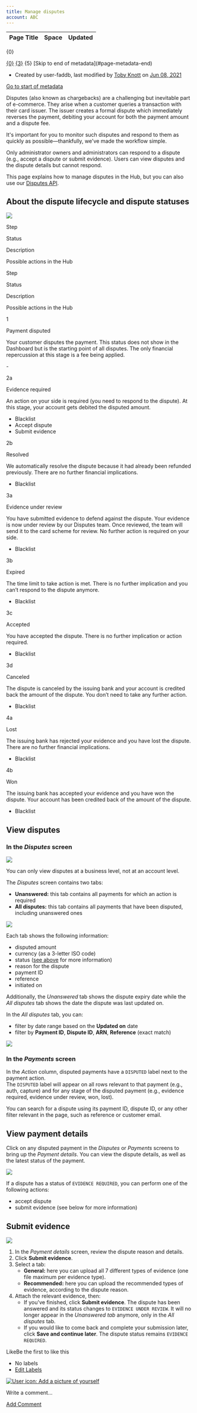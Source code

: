 ```yaml
---
title: Manage disputes
account: ABC
---
```


<table class="aui"> <thead> <tr class="header"> <th class="search-result-title">Page Title</th> <th class="search-result-space">Space</th> <th class="search-result-date">Updated</th> </tr> </thead> </table> <p class="search-result-count">{0}</p> <tr class="search-result"> <td class="search-result-title"><a href="{1}" class="content-type-{2}"><span>{0}</span></a></td> <td class="search-result-space"><a class="space" href="/display/{4}/" title="{3}">{3}</a></td> <td class="search-result-date"><span class="date" title="{6}">{5}</span></td> </tr> [Skip to end of metadata](#page-metadata-end)

*   Created by user-faddb, last modified by [Toby Knott](    /display/~toby.knott
    ) on [Jun 08, 2021](/pages/diffpagesbyversion.action?pageId=2785652&selectedPageVersions=8&selectedPageVersions=9 "Show changes")

[Go to start of metadata](#page-metadata-start)

Disputes (also known as chargebacks) are a challenging but inevitable part of e-commerce. They arise when a customer queries a transaction with their card issuer. The issuer creates a formal dispute which immediately reverses the payment, debiting your account for both the payment amount and a dispute fee.

It's important for you to monitor such disputes and respond to them as quickly as possible—thankfully, we've made the workflow simple.

Only administrator owners and administrators can respond to a dispute (e.g., accept a dispute or submit evidence). Users can view disputes and the dispute details but cannot respond.

This page explains how to manage disputes in the Hub, but you can also use our [Disputes API](/display/DOCS/Disputes+API).

About the dispute lifecycle and dispute statuses 
-------------------------------------------------

![](/download/attachments/2785652/Disputes%20flow.png?version=4&modificationDate=1621854546807&api=v2)

  

Step

Status

Description

Possible actions in the Hub

Step

Status

Description

Possible actions in the Hub

1

Payment disputed

Your customer disputes the payment. This status does not show in the Dashboard but is the starting point of all disputes. The only financial repercussion at this stage is a fee being applied.

\-

2a

Evidence required

An action on your side is required (you need to respond to the dispute). At this stage, your account gets debited the disputed amount.

*   Blacklist
*   Accept dispute
*   Submit evidence

2b

Resolved

We automatically resolve the dispute because it had already been refunded previously. There are no further financial implications.

*   Blacklist

3a

Evidence under review

You have submitted evidence to defend against the dispute. Your evidence is now under review by our Disputes team. Once reviewed, the team will send it to the card scheme for review. No further action is required on your side.

*   Blacklist

3b

Expired

The time limit to take action is met. There is no further implication and you can’t respond to the dispute anymore.

*   Blacklist

3c

Accepted

You have accepted the dispute. There is no further implication or action required.

*   Blacklist

3d

Canceled

The dispute is canceled by the issuing bank and your account is credited back the amount of the dispute. You don’t need to take any further action.

*   Blacklist

4a

Lost

The issuing bank has rejected your evidence and you have lost the dispute. There are no further financial implications.

*   Blacklist

4b

Won

The issuing bank has accepted your evidence and you have won the dispute. Your account has been credited back of the amount of the dispute.

*   Blacklist

  

View disputes
-------------

### In the _Disputes_ screen

![](/download/attachments/2785652/view-disputes.png?version=1&modificationDate=1586779575334&api=v2)

You can only view disputes at a business level, not at an account level.

The _Disputes_ screen contains two tabs:

*   **Unanswered:** this tab contains all payments for which an action is required
*   **All disputes:** this tab contains all payments that have been disputed, including unanswered ones

![](/download/attachments/2785652/disputes-screen.png?version=1&modificationDate=1586779631385&api=v2)

Each tab shows the following information:

*   disputed amount
*   currency (as a 3-letter ISO code)
*   status ([see above](#Managedisputes-lifecycleandstatuses) for more information)
*   reason for the dispute
*   payment ID
*   reference
*   initiated on

Additionally, the _Unanswered_ tab shows the dispute expiry date while the _All disputes_ tab shows the date the dispute was last updated on.

In the _All disputes_ tab, you can:

*   filter by date range based on the **Updated on** date
*   filter by **Payment ID**, **Dispute ID**, **ARN**, **Reference** (exact match)

![](/download/attachments/2785652/all-disputes.png?version=1&modificationDate=1586779798559&api=v2)

### In the _Payments_ screen

In the _Action_ column, disputed payments have a `DISPUTED` label next to the payment action.  
The `DISPUTED` label will appear on all rows relevant to that payment (e.g., auth, capture) and for any stage of the disputed payment (e.g., evidence required, evidence under review, won, lost).

You can search for a dispute using its payment ID, dispute ID, or any other filter relevant in the page, such as reference or customer email.

View payment details
--------------------

Click on any disputed payment in the _Disputes_ or _Payments_ screens to bring up the _Payment details_. You can view the dispute details, as well as the latest status of the payment.

![](/download/attachments/2785652/view-payment-details.png?version=1&modificationDate=1586779923181&api=v2)

If a dispute has a status of `EVIDENCE REQUIRED`, you can perform one of the following actions:

*   accept dispute
*   submit evidence (see below for more information)

Submit evidence
---------------

![](/download/attachments/2785652/submit-evidence.png?version=1&modificationDate=1586780030525&api=v2)

1.  In the _Payment details_ screen, review the dispute reason and details.
2.  Click **Submit evidence**.
3.  Select a tab:
    *   **General:** here you can upload all 7 different types of evidence (one file maximum per evidence type).
    *   **Recommended:** here you can upload the recommended types of evidence, according to the dispute reason.
4.  Attach the relevant evidence, then:
    *   If you've finished, click **Submit evidence**. The dispute has been answered and its status changes to `EVIDENCE UNDER REVIEW`. It will no longer appear in the _Unanswered tab_ anymore, only in the _All disputes_ tab.
    *   If you would like to come back and complete your submission later, click **Save and continue later**. The dispute status remains `EVIDENCE REQUIRED`.

LikeBe the first to like this

*   No labels
*   [Edit Labels](# "Edit Labels (Type 'l')")

[![User icon: Add a picture of yourself](/s/en_GB/7901/abf7b35644d5a5d1d7e4b0969a83e8eb2b569fb5/_/images/icons/profilepics/add_profile_pic.svg)](/users/profile/editmyprofilepicture.action)

Write a comment…

[Add Comment](/display/DOCS/Manage+disputes?showComments=true&showCommentArea=true#addcomment)